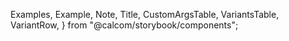 
  Examples,
  Example,
  Note,
  Title,
  CustomArgsTable,
  VariantsTable,
  VariantRow,
} from "@calcom/storybook/components";


<Meta title="UI/Card" component={Card} />

<Title title="Card" suffix="Brief" subtitle="Version 2.0 — Last Update: 06 Jan 2023" />

## Definition

All Cards used in Cal.com

<CustomArgsTable of={Card} />

  id: 1,
  thumbnailUrl: "https://img.youtube.com/vi/60HJt8DOVNo/0.jpg",
  mediaLink: "https://go.cal.com/dynamic-video",
  title: "Dynamic booking links",
  description: "Booking link that allows people to quickly schedule meetings.",
  href: "https://cal.com/blog/cal-v-1-9",
};

<Canvas>
  <Story
    name="Card"
    args={{
      thumbnailUrl: tip.thumbnailUrl,
      mediaLink: tip.mediaLink,
      title: tip.title,
      description: tip.description,
      learnMoreHref: tip.href,
      learnMoreText: "learn more",
    }}
    argTypes={{
      thumbnailUrl: { control: { type: "text" } },
      mediaLink: { control: { type: "text" } },
      title: { control: { type: "text" } },
      description: { control: { type: "text" } },
      learnMoreHref: { control: { type: "text" } },
      learnMoreText: { control: { type: "text" } },
    }}>
    {({ thumbnailUrl, mediaLink, title, description, learnMoreText }) => (
      <VariantsTable titles={[""]} columnMinWidth={150}>
        <VariantRow variant="Sidebar Card">
          <Card
            variant="SidebarCard"
            thumbnailUrl={thumbnailUrl}
            mediaLink={mediaLink}
            title={title}
            description={description}
            learnMore={{ href: tip.href, text: learnMoreText }}
            actionButton={{ onClick: () => console.log("Clicked") }}
          />
        </VariantRow>
      </VariantsTable>
    )}
  </Story>
</Canvas>

